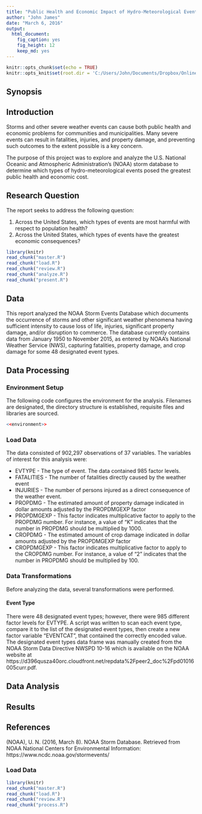 ```yaml
---
title: "Public Health and Economic Impact of Hydro-Meteorological Events (Storms)"
author: "John James"
date: "March 6, 2016"
output: 
  html_document: 
    fig_caption: yes
    fig_height: 12
    keep_md: yes
---
```


```r
knitr::opts_chunk$set(echo = TRUE)
knitr::opts_knit$set(root.dir = 'C:/Users/John/Documents/Dropbox/Online Learning/Data Science/Data Science Specialization/5. Reproducible Research/Course Project 2/Code')

```

## Synopsis

## Introduction
Storms and other severe weather events can cause both public health and economic problems for communities and municipalities. Many severe events can result in fatalities, injuries, and property damage, and preventing such outcomes to the extent possible is a key concern.

The purpose of this project was to explore and analyze the U.S. National Oceanic and Atmospheric Administration's (NOAA) storm database to determine which types of hydro-meteorological events posed the greatest public health and economic cost.

## Research Question
The report seeks to address the  following question:

1. Across the United States, which types of events are most harmful with respect to population health?
2. Across the United States, which types of events have the greatest economic consequences?

```r
library(knitr)
read_chunk("master.R")
read_chunk("load.R")
read_chunk("review.R")
read_chunk("analyze.R")
read_chunk("present.R")
```


## Data 
This report analyzed the NOAA Storm Events Database which documents the occurrence of storms and other significant weather phenomena having sufficient intensity to cause loss of life, injuries, significant property damage, and/or disruption to commerce. The database currently contains data from January 1950 to November 2015, as entered by NOAA's National Weather Service (NWS), capturing fatalities, property damage, and crop damage for some 48 designated event types.



## Data Processing
### Environment Setup
The following code configures the environment for the analysis.  Filenames are designated, the directory structure is established, requisite files and libraries are sourced. 

```r
<<environment>>
```

### Load Data

The data consisted of 902,297 observations of 37 variables.  The variables of interest for this analysis were:

* EVTYPE - The type of event.  The data contained 985 factor levels.
* FATALITIES - The number of fatalities directly caused by the weather event
* INJURIES - The number of persons injured as a direct consequence of the weather event.
* PROPDMG - The estimated amount of property damage indicated in dollar amounts adjusted by the PROPDMGEXP factor
* PROPDMGEXP - This factor indicates multiplicative factor to apply to the PROPDMG number.  For instance, a value of "K" indicates that the number in PROPDMG should be multiplied by 1000.  
* CROPDMG - The estimated amount of crop damage indicated in dollar amounts adjusted by the PROPDMGEXP factor
* CROPDMGEXP - This factor indicates multiplicative factor to apply to the CROPDMG number.  For instance, a value of "2" indicates that the number in PROPDMG should be multiplied by 100.  

### Data Transformations
Before analyzing the data, several transformations were performed.

#### Event Type
There were 48 designated event types; however, there were 985 different factor levels for EVTYPE.  A script was written to scan each event type, compare it to the list of the designated event types, then create a new factor variable "EVENTCAT", that contained the correctly encoded value. The designated event types data frame was manually created from the NOAA Storm Data Directive NWSPD 10-16 which is available on the NOAA website at https://d396qusza40orc.cloudfront.net/repdata%2Fpeer2_doc%2Fpd01016005curr.pdf. 


## Data Analysis

## Results

## References
(NOAA), U. N. (2016, March 8). NOAA Storm Database. Retrieved from NOAA National Centers for Environmental Information: https://www.ncdc.noaa.gov/stormevents/


### Load Data


```r
library(knitr)
read_chunk("master.R")
read_chunk("load.R")
read_chunk("review.R")
read_chunk("process.R")
```

```r

```
